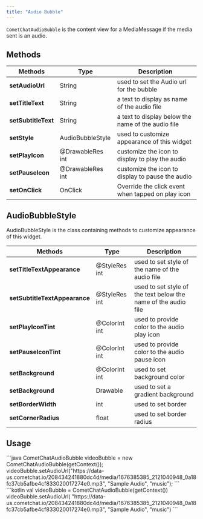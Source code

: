 ```yaml
---
title: "Audio Bubble"
---
```


`CometChatAudioBubble` is the content view for a MediaMessage if the media sent is an audio.

## Methods

| Methods             | Type             | Description                                        |
| ------------------- | ---------------- | -------------------------------------------------- |
| **setAudioUrl**     | String           | used to set the Audio url for the bubble           |
| **setTitleText**    | String           | a text to display as name of the audio file        |
| **setSubtitleText** | String           | a text to display below the name of the audio file |
| **setStyle**        | AudioBubbleStyle | used to customize appearance of this widget        |
| **setPlayIcon**     | @DrawableRes int | customize the icon to display to play the audio    |
| **setPauseIcon**    | @DrawableRes int | customize the icon to display to pause the audio   |
| **setOnClick**      | OnClick          | Override the click event when tapped on play icon  |

## AudioBubbleStyle

AudioBubbleStyle is the class containing methods to customize appearance of this widget.

| Methods                       | Type          | Description                                                    |
| ----------------------------- | ------------- | -------------------------------------------------------------- |
| **setTitleTextAppearance**    | @StyleRes int | used to set style of the name of the audio file                |
| **setSubtitleTextAppearance** | @StyleRes int | used to set style of the text below the name of the audio file |
| **setPlayIconTint**           | @ColorInt int | used to provide color to the audio play icon                   |
| **setPauseIconTint**          | @ColorInt int | used to provide color to the audio pause icon                  |
| **setBackground**             | @ColorInt int | used to set background color                                   |
| **setBackground**             | Drawable      | used to set a gradient background                              |
| **setBorderWidth**            | int           | used to set border                                             |
| **setCornerRadius**           | float         | used to set border radius                                      |

## Usage

<Tabs>
<Tab title="Java">
```java
CometChatAudioBubble videoBubble = new CometChatAudioBubble(getContext());
videoBubble.setAudioUrl("https://data-us.cometchat.io/208434241880dc4d/media/1676385385_2121040948_0a18fc37cb5afbe4cf833020017274e0.mp3", "Sample Audio", "music");
```

</Tab>

<Tab title="Kotlin">
```kotlin
val videoBubble = CometChatAudioBubble(getContext())
videoBubble.setAudioUrl(
            "https://data-us.cometchat.io/208434241880dc4d/media/1676385385_2121040948_0a18fc37cb5afbe4cf833020017274e0.mp3",
            "Sample Audio",
            "music")
```

</Tab>

</Tabs>
